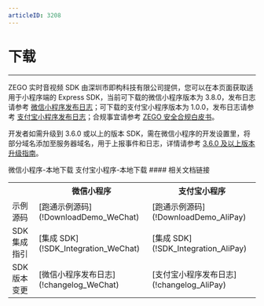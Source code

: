 ```yaml
---
articleID: 3208
---
```

# 下载

- - -

ZEGO 实时音视频 SDK 由深圳市即构科技有限公司提供，您可以在本页面获取适用于小程序端的 Express SDK，当前可下载的微信小程序版本为 3.8.0，发布日志请参考 [微信小程序发布日志](!changelog_WeChat)；可下载的支付宝小程序版本为 1.0.0，发布日志请参考 [支付宝小程序发布日志](!changelog_AliPay)；合规事宜请参考 [ZEGO 安全合规白皮书](https://doc-zh.zego.im/article/16142)。

<Warning title="注意">

开发者如需升级到 3.6.0 或以上的版本 SDK，需在微信小程序的开发设置里，将部分域名添加至服务器域名，用于上报事件和日志，详情请参考 [3.6.0 及以上版本升级指南](!upgrade_guide6)。

</Warning>
 
<CardGroup cols={2}>
<Card title="Express SDK v3.8.0" href="https://storage.zego.im/webplatform/ZegoExpress-MiniProgram.zip" target="_blank">
微信小程序-本地下载
</Card>
<Card title="Card title"  href="https://storage.zego.im/webplatform/ZegoExpress-AlipayMiniProgram.zip" target="_blank">
支付宝小程序-本地下载
</Card>
</CardGroup>
#### 相关文档链接

<table>
  
<tbody><tr>
<th></th>
<th>微信小程序</th>
<th>支付宝小程序</th>
</tr>
<tr>
<td>示例源码</td>
<td>[跑通示例源码](!DownloadDemo_WeChat)</td>
<td>[跑通示例源码](!DownloadDemo_AliPay)</td>
</tr>
<tr>
<td>SDK 集成指引</td>
<td>[集成 SDK](!SDK_Integration_WeChat)</td>
<td>[集成 SDK](!SDK_Integration_AliPay)</td>
</tr>
<tr>
<td>SDK 版本变更</td>
<td>[微信小程序发布日志](!changelog_WeChat)</td>
<td>[支付宝小程序发布日志](!changelog_AliPay)</td>
</tr>
</tbody></table>



